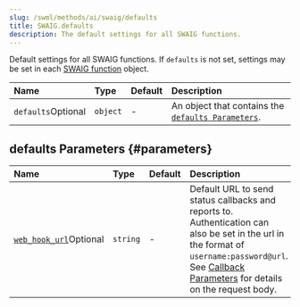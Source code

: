 ```yaml
---
slug: /swml/methods/ai/swaig/defaults
title: SWAIG.defaults
description: The default settings for all SWAIG functions.
---
```



Default settings for all SWAIG functions. If `defaults` is not set, settings may be set in each [SWAIG function](../functions/index.mdx) object.

| Name                                                     | Type     | Default | Description                                                       |
|:---------------------------------------------------------|:---------|:--------|:------------------------------------------------------------------|
| `defaults`<span className="optional-arg">Optional</span> | `object` | -       | An object that contains the [`defaults Parameters`](#parameters). |

## defaults Parameters {#parameters}

| Name                                                                                        | Type     | Default | Description                                                                                                                                                                                                                      |
|:--------------------------------------------------------------------------------------------|:---------|:--------|:---------------------------------------------------------------------------------------------------------------------------------------------------------------------------------------------------------------------------------|
| [`web_hook_url`](./defaults.web_hook_url.mdx)<span className="optional-arg">Optional</span> | `string` | -       | Default URL to send status callbacks and reports to. Authentication can also be set in the url in the format of `username:password@url`. See [Callback Parameters](./defaults.web_hook_url.mdx) for details on the request body. |
